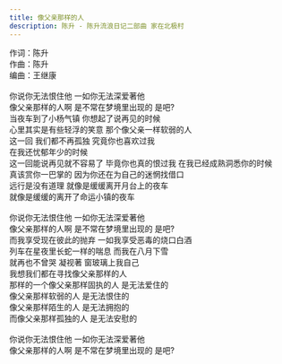 ```yaml
---
title: 像父亲那样的人
description: 陈升 - 陈升流浪日记二部曲 家在北极村
---
```


作词：陈升<br />作曲：陈升<br />编曲：王继康<br /><br />你说你无法恨住他 一如你无法深爱著他<br />像父亲那样的人啊 是不常在梦境里出现的 是吧?<br />当夜车到了小杨气镇 你想起了说再见的时候<br />心里其实是有些轻浮的笑意 那个像父亲一样软弱的人<br />这一回 我们都不再孤独 究竟你也喜欢过我<br />在我还忧郁年少的时候<br />这一回能说再见就不容易了 毕竟你也真的恨过我 在我已经成熟洞悉你的时候<br />真该赏你一巴掌的 因为你还在为自己的迷惘找借口<br />远行是没有道理 就像是缓缓离开月台上的夜车<br />就像是缓缓的离开了命运小镇的夜车<br /><br />你说你无法恨住他 一如你无法深爱著他<br />像父亲那样的人啊 是不常在梦境里出现的 是吧?<br />而我享受现在彼此的抛弃 一如我享受恶毒的烧口白酒<br />列车在星夜里长蛇一样的喘息 而我在八月下雪<br />就再也不曾哭 凝视著 窗玻璃上我自己<br />我想我们都在寻找像父亲那样的人<br />那样的一个像父亲那样固执的人 是无法爱住的<br />像父亲那样软弱的人 是无法恨住的<br />像父亲那样陌生的人 是无法拥抱的<br />而像父亲那样孤独的人 是无法安慰的<br /><br />你说你无法恨住他 一如你无法深爱著他<br />像父亲那样的人啊 是不常在梦境里出现的 是吧?